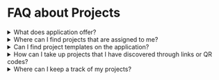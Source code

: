 
# FAQ about Projects

<details>
<summary>What does <ProductName/> application offer?</summary> 
<p><ProductName/> is an open source solution where you can take up projects for a specific area of improvement.</p>

<p>To learn more, see <a href="intro">Welcome to <ProductName/></a>.</p>

</details>

<details>
<summary>Where can I find projects that are assigned to me?</summary>

You can view your assigned projects on the **Assigned to me** tab of the Projects page.

To learn more, see <a href="viewprojects">Viewing Projects</a>.
</details>

<details>
<summary>Can I find project templates on the application?</summary>

From the project library, you can discover project templates on the **Library**. 

To learn more, see <a href="projectlibrary">Project Library</a>.

</details>

<details>
<summary>How can I take up projects that I have discovered through links or QR codes?</summary>

After discovering projects using links or QR codes, you can click **Start improvement** to take up the project.

To learn more, see <a href="discoverprojects">Discovering Projects</a>.

</details>

<details>
<summary>Where can I keep a track of my projects?</summary>

On the Improvement Projects Reports page, you can view a summary of your assigned, ongoing, and completed projects.

To learn more, see <a href="projectreport">Viewing Project Reports</a>.

</details>